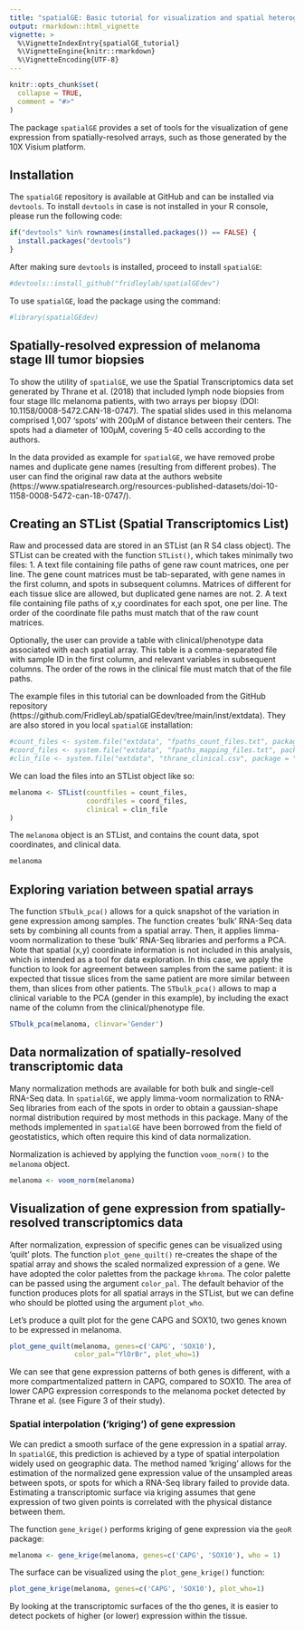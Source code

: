 ```yaml
---
title: "spatialGE: Basic tutorial for visualization and spatial heterogeneity analysis"
output: rmarkdown::html_vignette
vignette: >
  %\VignetteIndexEntry{spatialGE_tutorial}
  %\VignetteEngine{knitr::rmarkdown}
  %\VignetteEncoding{UTF-8}
---
```


```r
knitr::opts_chunk$set(
  collapse = TRUE,
  comment = "#>"
)
```

The package `spatialGE` provides a set of tools for the visualization of gene expression from 
spatially-resolved arrays, such as those generated by the 10X Visium platform. 

## Installation
The `spatialGE` repository is available at GitHub and can be installed via `devtools`.
To install `devtools` in case is not installed in your R console, please run the 
following code:
```r
if("devtools" %in% rownames(installed.packages()) == FALSE) {
  install.packages("devtools")
}
```

After making sure `devtools` is installed, proceed to install `spatialGE`:
```r
#devtools::install_github("fridleylab/spatialGEdev")
```

To use `spatialGE`, load the package using the command:
```r
#library(spatialGEdev)
```

## Spatially-resolved expression of melanoma stage III tumor biopsies
To show the utility of `spatialGE`, we use the Spatial Transcriptomics data set
generated by Thrane et al. (2018) that included lymph node biopsies from four stage
IIIc melanoma patients, with two arrays per biopsy (DOI: 10.1158/0008-5472.CAN-18-0747).
The spatial slides used in this melanoma comprised 1,007 'spots' with 200μM of distance
between their centers. The spots had a diameter of 100μM, covering 5-40 cells according
to the authors.

In the data provided as example for `spatialGE`, we have removed probe names and duplicate
gene names (resulting from different probes). The user can find the original raw data at
the authors website (https://www.spatialresearch.org/resources-published-datasets/doi-10-1158-0008-5472-can-18-0747/).

## Creating an STList (Spatial Transcriptomics List)
Raw and processed data are stored in an STList (an R S4 class object). The STList
can be created with the function `STList()`, which takes minimally two files:
1. A text file containing file paths of gene raw count matrices, one per line. The gene
count matrices must be tab-separated, with gene names in the first column, and 
spots in subsequent columns. Matrices of different for each tissue slice are allowed, but
duplicated gene names are not.
2. A text file containing file paths of x,y coordinates for each spot, one per line.
The order of the coordinate file paths must match that of the raw count matrices.

Optionally, the user can provide a table with clinical/phenotype data associated with
each spatial array. This table is a comma-separated file with sample ID in the first
column, and relevant variables in subsequent columns. The order of the rows in the 
clinical file must match that of the file paths. 

The example files in this tutorial can be downloaded from the GitHub repository (https://github.com/FridleyLab/spatialGEdev/tree/main/inst/extdata). They are also
stored in you local `spatialGE` installation:
```r
#count_files <- system.file("extdata", "fpaths_count_files.txt", package = "spatialGEdev")
#coord_files <- system.file("extdata", "fpaths_mapping_files.txt", package = "spatialGEdev")
#clin_file <- system.file("extdata", "thrane_clinical.csv", package = "spatialGEdev")
```

We can load the files into an STList object like so:
```r
melanoma <- STList(countfiles = count_files, 
                   coordfiles = coord_files,
                   clinical = clin_file
)
```

The `melanoma` object is an STList, and contains the count data, spot coordinates,
and clinical data.
```r
melanoma
```

## Exploring variation between spatial arrays
The function `STbulk_pca()` allows for a quick snapshot of the variation in gene
expression among samples. The function creates 'bulk' RNA-Seq data sets by combining
all counts from a spatial array. Then, it applies limma-voom normalization to these
'bulk' RNA-Seq libraries and performs a PCA. Note that spatial (x,y) coordinate 
information is not included in this analysis, which is intended as a tool for 
data exploration. In this case, we apply the function to look for agreement between
samples from the same patient: it is expected that tissue slices from the same patient
are more similar between them, than slices from other patients. The `STbulk_pca()`
allows to map a clinical variable to the PCA (gender in this example), by including
the exact name of the column from the clinical/phenotype file.
```r
STbulk_pca(melanoma, clinvar='Gender')
```

## Data normalization of spatially-resolved transcriptomic data
Many normalization methods are available for both bulk and single-cell
RNA-Seq data. In `spatialGE`, we apply limma-voom normalization to RNA-Seq libraries 
from each of the spots in order to obtain a gaussian-shape normal distribution
required by most methods in this package. Many of the methods implemented in `spatialGE`
have been borrowed from the field of geostatistics, which often require this kind
of data normalization.

Normalization is achieved by applying the function `voom_norm()` to the `melanoma`
object.
```r
melanoma <- voom_norm(melanoma)
```

## Visualization of gene expression from spatially-resolved transcriptomics data
After normalization, expression of specific genes can be visualized using 'quilt' 
plots. The function `plot_gene_quilt()` re-creates the shape of the spatial array
and shows the scaled normalized expression of a gene. We have adopted the color 
palettes from the package `khroma`. The color palette can be passed using the 
argument `color_pal`. The default behavior of the function produces plots for all 
spatial arrays in the STList, but we can define who should be plotted using the 
argument `plot_who`.

Let's produce a quilt plot for the gene CAPG and SOX10, two genes known to be 
expressed in melanoma.
```r
plot_gene_quilt(melanoma, genes=c('CAPG', 'SOX10'), 
                color_pal="YlOrBr", plot_who=1)
```

We can see that gene expression patterns of both genes is different, with a more
compartmentalized pattern in CAPG, compared to SOX10. The area of lower CAPG
expression corresponds to the melanoma pocket detected by Thrane et al. (see Figure 3
of their study).

### Spatial interpolation ('kriging') of gene expression
We can predict a smooth surface of the gene expression in a spatial array. In 
`spatialGE`, this prediction is achieved by a type of spatial interpolation widely
used on geographic data. The method named 'kriging' allows for the estimation of 
the normalized gene expression value of the unsampled areas between spots, or spots 
for which a RNA-Seq library failed to provide data. Estimating a transcriptomic 
surface via kriging assumes that gene expression of two given points is
correlated with the physical distance between them.

The function `gene_krige()` performs kriging of gene expression via the `geoR`
package:
```r
melanoma <- gene_krige(melanoma, genes=c('CAPG', 'SOX10'), who = 1)
```

The surface can be visualized using the `plot_gene_krige()` function:
```r
plot_gene_krige(melanoma, genes=c('CAPG', 'SOX10'), plot_who=1)
```

By looking at the transcriptomic surfaces of the tho genes, it is easier to detect
pockets of higher (or lower) expression within the tissue.

